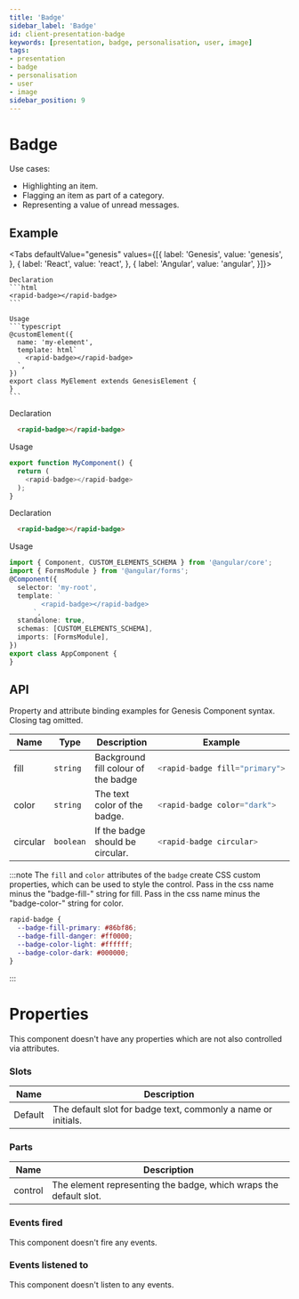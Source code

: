 ```yaml
---
title: 'Badge'
sidebar_label: 'Badge'
id: client-presentation-badge
keywords: [presentation, badge, personalisation, user, image]
tags:
- presentation
- badge
- personalisation
- user
- image
sidebar_position: 9
---
```



# Badge

Use cases:
* Highlighting an item.
* Flagging an item as part of a category.
* Representing a value of unread messages.

## Example

<BadgeDemo />

<Tabs defaultValue="genesis" values={[{ label: 'Genesis', value: 'genesis', }, { label: 'React', value: 'react', }, { label: 'Angular', value: 'angular', }]}>

  <TabItem value="genesis">

    Declaration
    ```html
    <rapid-badge></rapid-badge>
    ```

    Usage
    ```typescript
    @customElement({
      name: 'my-element',
      template: html`
        <rapid-badge></rapid-badge>
      `,
    })
    export class MyElement extends GenesisElement {
    }
    ```

  </TabItem>
  <TabItem value="react">

  Declaration
  ```html
    <rapid-badge></rapid-badge>
  ```
  Usage
  ```typescript
  export function MyComponent() {
    return (
      <rapid-badge></rapid-badge>
    );
  }
  ```
</TabItem>
  <TabItem value="angular">

  Declaration
  ```html
    <rapid-badge></rapid-badge>
  ```

  Usage
  ```typescript
  import { Component, CUSTOM_ELEMENTS_SCHEMA } from '@angular/core';
  import { FormsModule } from '@angular/forms';
  @Component({
    selector: 'my-root',
    template: `
          <rapid-badge></rapid-badge>
        `,
    standalone: true,
    schemas: [CUSTOM_ELEMENTS_SCHEMA],
    imports: [FormsModule],
  })
  export class AppComponent {
  }
  ```
</TabItem>
</Tabs>

## API

 Property and attribute binding examples for Genesis Component syntax. Closing tag omitted.

<table>
  <thead><tr><th>Name</th><th>Type</th><th>Description</th><th>Example</th></tr></thead>
  <tbody>
    <tr>
      <td>fill</td>
      <td><code>string</code></td>
      <td>Background fill colour of the badge</td>
<td>

```typescript
<rapid-badge fill="primary">
```

</td>
    </tr>
    <tr>
      <td>color</td>
      <td><code>string</code></td>
      <td>The text color of the badge.</td>
<td>

```typescript
<rapid-badge color="dark">
```

</td>
    </tr>
    <tr>
      <td>circular</td>
      <td><code>boolean</code></td>
      <td>If the badge should be circular.</td>
<td>

```typescript
<rapid-badge circular>
```

</td>
    </tr>
  </tbody>
</table>

:::note
  The `fill` and `color` attributes of the `badge` create CSS custom properties, which can be used to style the control.
  Pass in the css name minus the "badge-fill-" string for fill.
  Pass in the css name minus the "badge-color-" string for color.

```css
rapid-badge {
  --badge-fill-primary: #86bf86;
  --badge-fill-danger: #ff0000;
  --badge-color-light: #ffffff;
  --badge-color-dark: #000000;
}
```
:::

# Properties

This component doesn't have any properties which are not also controlled via attributes.

### Slots

| Name | Description |
|---|---|
| Default |The default slot for badge text, commonly a name or initials. |

### Parts

| Name | Description |
|---|---|
| control | The element representing the badge, which wraps the default slot. |

### Events fired

This component doesn't fire any events.

### Events listened to

This component doesn't listen to any events.

